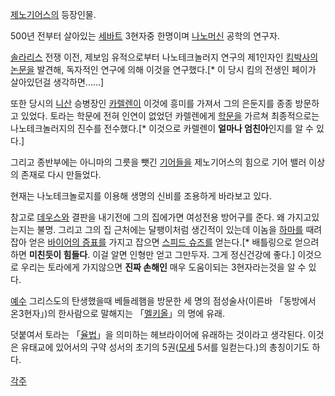 [[제노기어스]]의 등장인물.

500년 전부터 살아있는 [[세바트]] 3현자중 한명이며 [[나노머신]] 공학의 연구자.
 
[[솔라리스]] 전쟁 이전, 제보임 유적으로부터 나노테크놀러지 연구의 제1인자인 [[킴]]박사의 [[논문]]을 발견해, 독자적인 연구에 의해 이것을 연구했다.[* 이 당시 킴의 전생인 페이가 살아있던걸 생각하면......]
 
또한 당시의 [[니산]] 승병장인 [[카렐렌]]이 이것에 흥미를 가져서 그의 은둔지를 종종 방문하고 있었다. 토라는 학문에 전혀 인연이 없었던 카렐렌에게 [[학문]]을 가르쳐 최종적으로는 나노테크놀러지의 진수를 전수했다.[* 이것으로 카렐렌이 '''얼마나 엄친아'''인지를 알 수 있다.] 

그리고 종반부에는 아니마의 그릇을 뺏긴 [[기어]]들을 제노기어스의 힘으로 기어 밸러 이상의 존재로 다시 만들었다.

현재는 나노테크놀로지를 이용해 생명의 신비를 조용하게 바라보고 있다. 



참고로 [[데우스]]와 결판을 내기전에 그의 집에가면 여성전용 방어구를 준다. 왜 가지고있는지는 불명. 그리고 그의 집 근처에는 달팽이처럼 생긴적이 있는데 이놈을 [[하마]]를 때려잡아 얻은 [[바이어의 증표]]를 가지고 잡으면 [[스피드 슈즈]]를 얻는다.[* 배틀링으로 얻으려하면 '''미친듯이 힘들다'''. 이걸 알면 인형만 얻고 그만두자. 그게 정신건강에 좋다.] 이것으로 우리는 토라에게 가지않으면 '''진짜 손해인''' 매우 도움이되는 3현자라는것을 알 수 있다.

[[예수]] 그리스도의 탄생했을때 베들레햄을 방문한 세 명의 점성술사(이른바 「동방에서 온3현자」)의 한사람으로 말해지는 「[[멜키올]]」의 명에 유래. 

덧붙여서 토라는 「[[율법]]」을 의미하는 헤브라이어에 유래하는 것이라고 생각된다. 이것은 유태교에 있어서의 구약 성서의 초기의 5권([[모세]] 5서를 일컫는다.)의 총칭이기도 하다. 


[[각주]]
